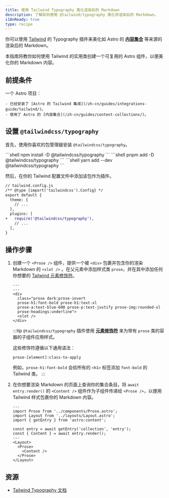 ```yaml
---
title: 使用 Tailwind Typography 美化渲染后的 Markdown
description: 了解如何使用 @tailwind/typography 美化你渲染后的 Markdown。
i18nReady: true
type: recipe
---
```



你可以使用 [Tailwind](https://tailwindcss.com) 的 Typography 插件来美化如 Astro 的 [**内容集合**](/zh-cn/guides/content-collections/) 等来源的渲染后的 Markdown。

本指南将教你如何使用 Tailwind 的实用类创建一个可复用的 Astro 组件，以便美化你的 Markdown 内容。

## 前提条件

一个 Astro 项目：

	- 已经安装了 [Astro 的 Tailwind 集成](/zh-cn/guides/integrations-guide/tailwind/)。
	- 使用了 Astro 的 [内容集合](/zh-cn/guides/content-collections/)。

## 设置 `@tailwindcss/typography`

首先，使用你喜欢的包管理器安装 `@tailwindcss/typography`。

<PackageManagerTabs>
 	<Fragment slot="npm">
	```shell 
	npm install -D @tailwindcss/typography
	```
	</Fragment>
  	<Fragment slot="pnpm">
	```shell 
	pnpm add -D @tailwindcss/typography
	```
	</Fragment>
  	<Fragment slot="yarn">
	```shell
	yarn add --dev @tailwindcss/typography
	```
	</Fragment>
</PackageManagerTabs>

然后，在你的 Tailwind 配置文件中添加该包作为插件。

```diff lang="js"
// tailwind.config.js
/** @type {import('tailwindcss').Config} */
export default {
  theme: {
    // ...
  },
  plugins: [
+   require('@tailwindcss/typography'),
    // ...
  ],
}
```

## 操作步骤

1. 创建一个 `<Prose />` 组件，提供一个被 `<div>` 包裹并包含你的渲染 Markdown 的 `<slot />` 。在父元素中添加样式类 `prose`，并在其中添加任何你想要的 [Tailwind 元素修饰符](https://tailwindcss.com/docs/typography-plugin#element-modifiers)。

    ```astro title="src/components/Prose.astro"
    ---
    ---
    <div 
      class="prose dark:prose-invert 
      prose-h1:font-bold prose-h1:text-xl 
      prose-a:text-blue-600 prose-p:text-justify prose-img:rounded-xl 
      prose-headings:underline">
      <slot />
    </div>
    ```
    :::tip
    `@tailwindcss/typography` 插件使用 [**元素修饰符**](https://tailwindcss.com/docs/typography-plugin#element-modifiers) 来为带有 `prose` 类的容器的子组件应用样式。 

    这些修饰符遵循以下通用语法： 

      ```
      prose-[element]:class-to-apply
      ``` 

    例如，`prose-h1:font-bold` 会给所有的 `<h1>` 标签添加 `font-bold` 的 Tailwind 类。
    :::

2. 在你想要渲染 Markdown 的页面上查询你的集合条目。将 `await entry.render()` 的 `<Content />` 组件作为子组件传递给 `<Prose />`，以便用 Tailwind 样式包裹你的 Markdown 内容。

    ```astro title="src/pages/index.astro"
    ---
    import Prose from '../components/Prose.astro';
    import Layout from '../layouts/Layout.astro';
    import { getEntry } from 'astro:content';

    const entry = await getEntry('collection', 'entry');
    const { Content } = await entry.render();
    ---
    <Layout>
      <Prose>
        <Content />
      </Prose>
    </Layout>
    ```

## 资源

- [Tailwind Typography 文档](https://tailwindcss.com/docs/typography-plugin)
